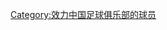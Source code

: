 {{Catnav|頁面分類|...|各國足球|中國足球|中国足球俱乐部球员}}
{{Catnav|頁面分類|...|中国体育|中國足球|中国足球俱乐部球员}}

[[Category:效力中国足球俱乐部的球员|Category:效力中国足球俱乐部的球员]]